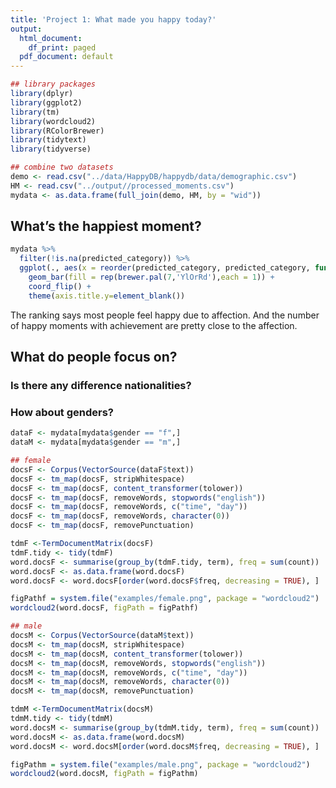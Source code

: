 ```yaml
---
title: 'Project 1: What made you happy today?'
output:
  html_document:
    df_print: paged
  pdf_document: default
---
```

```r
## library packages
library(dplyr)
library(ggplot2)
library(tm)
library(wordcloud2)
library(RColorBrewer)
library(tidytext)
library(tidyverse)
```

```r
## combine two datasets
demo <- read.csv("../data/HappyDB/happydb/data/demographic.csv")
HM <- read.csv("../output//processed_moments.csv")
mydata <- as.data.frame(full_join(demo, HM, by = "wid"))
```

## What's the happiest moment?

```r
mydata %>%   
  filter(!is.na(predicted_category)) %>%
  ggplot(., aes(x = reorder(predicted_category, predicted_category, function(x) length(x)))) + 
    geom_bar(fill = rep(brewer.pal(7,'YlOrRd'),each = 1)) + 
    coord_flip() +
    theme(axis.title.y=element_blank())
```

The ranking says most people feel happy due to affection. And the number of happy moments with achievement are pretty close to the affection. 

## What do people focus on?
### Is there any difference nationalities?

### How about genders?
```r
dataF <- mydata[mydata$gender == "f",]
dataM <- mydata[mydata$gender == "m",]

## female
docsF <- Corpus(VectorSource(dataF$text))
docsF <- tm_map(docsF, stripWhitespace)
docsF <- tm_map(docsF, content_transformer(tolower))
docsF <- tm_map(docsF, removeWords, stopwords("english"))
docsF <- tm_map(docsF, removeWords, c("time", "day"))
docsF <- tm_map(docsF, removeWords, character(0))
docsF <- tm_map(docsF, removePunctuation)

tdmF <-TermDocumentMatrix(docsF)
tdmF.tidy <- tidy(tdmF)
word.docsF <- summarise(group_by(tdmF.tidy, term), freq = sum(count))
word.docsF <- as.data.frame(word.docsF)
word.docsF <- word.docsF[order(word.docsF$freq, decreasing = TRUE), ]

figPathf = system.file("examples/female.png", package = "wordcloud2")
wordcloud2(word.docsF, figPath = figPathf)
```

```r
## male
docsM <- Corpus(VectorSource(dataM$text))
docsM <- tm_map(docsM, stripWhitespace)
docsM <- tm_map(docsM, content_transformer(tolower))
docsM <- tm_map(docsM, removeWords, stopwords("english"))
docsM <- tm_map(docsM, removeWords, c("time", "day"))
docsM <- tm_map(docsM, removeWords, character(0))
docsM <- tm_map(docsM, removePunctuation)

tdmM <-TermDocumentMatrix(docsM)
tdmM.tidy <- tidy(tdmM)
word.docsM <- summarise(group_by(tdmM.tidy, term), freq = sum(count))
word.docsM <- as.data.frame(word.docsM)
word.docsM <- word.docsM[order(word.docsM$freq, decreasing = TRUE), ]

figPathm = system.file("examples/male.png", package = "wordcloud2")
wordcloud2(word.docsM, figPath = figPathm)
```
